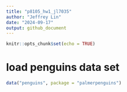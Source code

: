 ```yaml
---
title: "p8105_hw1_jl7035"
author: "Jeffrey Lin"
date: "2024-09-17"
output: github_document
---
```


```r
knitr::opts_chunk$set(echo = TRUE)
```


# load penguins data set
```r
data("penguins", package = "palmerpenguins")

```

